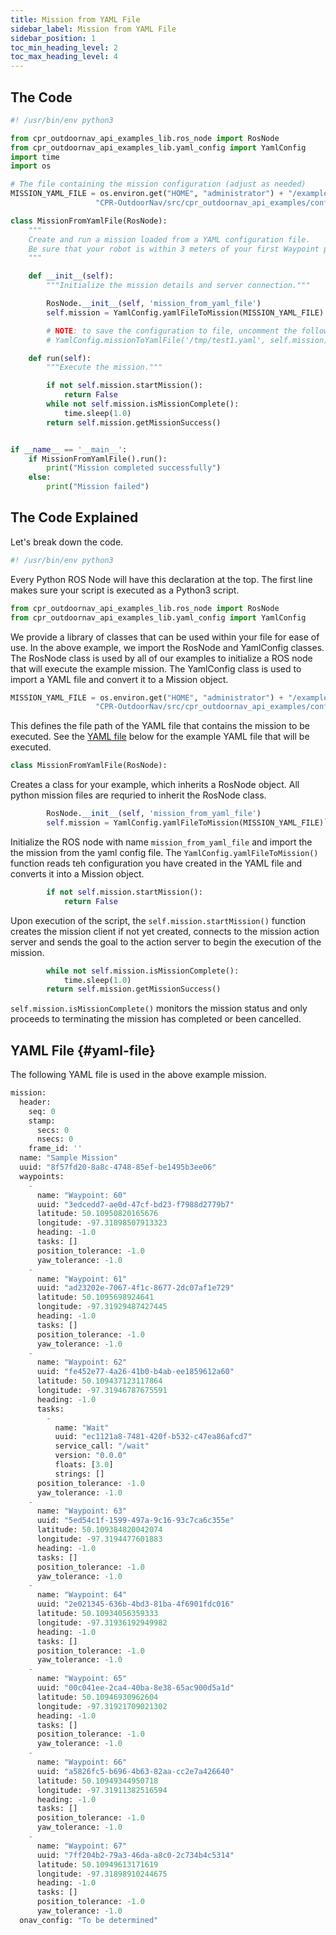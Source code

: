 ```yaml
---
title: Mission from YAML File
sidebar_label: Mission from YAML File
sidebar_position: 1
toc_min_heading_level: 2
toc_max_heading_level: 4
---
```


## The Code

```python
#! /usr/bin/env python3

from cpr_outdoornav_api_examples_lib.ros_node import RosNode
from cpr_outdoornav_api_examples_lib.yaml_config import YamlConfig
import time
import os

# The file containing the mission configuration (adjust as needed)
MISSION_YAML_FILE = os.environ.get("HOME", "administrator") + "/example_ws/src/" + \
                   "CPR-OutdoorNav/src/cpr_outdoornav_api_examples/config/sample_mission.yaml"

class MissionFromYamlFile(RosNode):
    """
    Create and run a mission loaded from a YAML configuration file.
    Be sure that your robot is within 3 meters of your first Waypoint prior to starting the mission.
    """

    def __init__(self):
        """Initialize the mission details and server connection."""

        RosNode.__init__(self, 'mission_from_yaml_file')
        self.mission = YamlConfig.yamlFileToMission(MISSION_YAML_FILE)

        # NOTE: to save the configuration to file, uncomment the following lines:
        # YamlConfig.missionToYamlFile('/tmp/test1.yaml', self.mission)

    def run(self):
        """Execute the mission."""

        if not self.mission.startMission():
            return False
        while not self.mission.isMissionComplete():
            time.sleep(1.0)
        return self.mission.getMissionSuccess()


if __name__ == '__main__':
    if MissionFromYamlFile().run():
        print("Mission completed successfully")
    else:
        print("Mission failed")

```

## The Code Explained

Let's break down the code.

```python
#! /usr/bin/env python3
```

Every Python ROS Node will have this declaration at the top. The first line makes sure your script is executed as a Python3 script.

```python
from cpr_outdoornav_api_examples_lib.ros_node import RosNode
from cpr_outdoornav_api_examples_lib.yaml_config import YamlConfig
```

We provide a library of classes that can be used within your file for ease of use. In the above example, we import the RosNode and YamlConfig classes.
The RosNode class is used by all of our examples to initialize a ROS node that will execute the example mission. The YamlConfig class is used to import
a YAML file and convert it to a Mission object.

```python
MISSION_YAML_FILE = os.environ.get("HOME", "administrator") + "/example_ws/src/" + \
                   "CPR-OutdoorNav/src/cpr_outdoornav_api_examples/config/sample_mission.yaml"
```

This defines the file path of the YAML file that contains the mission to be executed. See the [YAML file](#yaml-file) below for the example YAML file
that will be executed.

```python
class MissionFromYamlFile(RosNode):
```

Creates a class for your example, which inherits a RosNode object. All python mission files are requried to inherit the RosNode class.

````python
        RosNode.__init__(self, 'mission_from_yaml_file')
        self.mission = YamlConfig.yamlFileToMission(MISSION_YAML_FILE)```
````

Initialize the ROS node with name `mission_from_yaml_file` and import the the mission from the yaml config file. The `YamlConfig.yamlFileToMission()` function
reads teh configuration you have created in the YAML file and converts it into a Mission object.

```python
        if not self.mission.startMission():
            return False
```

Upon execution of the script, the `self.mission.startMission()` function creates the mission client if not yet created, connects to the mission action server
and sends the goal to the action server to begin the execution of the mission.

```python
        while not self.mission.isMissionComplete():
            time.sleep(1.0)
        return self.mission.getMissionSuccess()
```

`self.mission.isMissionComplete()` monitors the mission status and only proceeds to terminating the mission has completed or been cancelled.

## YAML File {#yaml-file}

The following YAML file is used in the above example mission.

```python
mission:
  header:
    seq: 0
    stamp:
      secs: 0
      nsecs: 0
    frame_id: ''
  name: "Sample Mission"
  uuid: "8f57fd20-8a8c-4748-85ef-be1495b3ee06"
  waypoints:
    -
      name: "Waypoint: 60"
      uuid: "3edcedd7-ae0d-47cf-bd23-f7988d2779b7"
      latitude: 50.10950820165676
      longitude: -97.31898507913323
      heading: -1.0
      tasks: []
      position_tolerance: -1.0
      yaw_tolerance: -1.0
    -
      name: "Waypoint: 61"
      uuid: "ad23202e-7067-4f1c-8677-2dc07af1e729"
      latitude: 50.1095698924641
      longitude: -97.31929487427445
      heading: -1.0
      tasks: []
      position_tolerance: -1.0
      yaw_tolerance: -1.0
    -
      name: "Waypoint: 62"
      uuid: "fe452e77-4a26-41b0-b4ab-ee1859612a60"
      latitude: 50.109437123117864
      longitude: -97.31946787675591
      heading: -1.0
      tasks:
        -
          name: "Wait"
          uuid: "ec1121a8-7481-420f-b532-c47ea86afcd7"
          service_call: "/wait"
          version: "0.0.0"
          floats: [3.0]
          strings: []
      position_tolerance: -1.0
      yaw_tolerance: -1.0
    -
      name: "Waypoint: 63"
      uuid: "5ed54c1f-1599-497a-9c16-93c7ca6c355e"
      latitude: 50.109384820042074
      longitude: -97.3194477601883
      heading: -1.0
      tasks: []
      position_tolerance: -1.0
      yaw_tolerance: -1.0
    -
      name: "Waypoint: 64"
      uuid: "2e021345-636b-4bd3-81ba-4f6901fdc016"
      latitude: 50.10934056359333
      longitude: -97.31936192949982
      heading: -1.0
      tasks: []
      position_tolerance: -1.0
      yaw_tolerance: -1.0
    -
      name: "Waypoint: 65"
      uuid: "00c041ee-2ca4-40ba-8e38-65ac900d5a1d"
      latitude: 50.10946930962604
      longitude: -97.31921709021302
      heading: -1.0
      tasks: []
      position_tolerance: -1.0
      yaw_tolerance: -1.0
    -
      name: "Waypoint: 66"
      uuid: "a5826fc5-b696-4b63-82aa-cc2e7a426640"
      latitude: 50.10949344950718
      longitude: -97.31911382516594
      heading: -1.0
      tasks: []
      position_tolerance: -1.0
      yaw_tolerance: -1.0
    -
      name: "Waypoint: 67"
      uuid: "7ff204b2-79a3-46da-a8c0-2c734b4c5314"
      latitude: 50.10949613171619
      longitude: -97.31898910244675
      heading: -1.0
      tasks: []
      position_tolerance: -1.0
      yaw_tolerance: -1.0
  onav_config: "To be determined"
```
